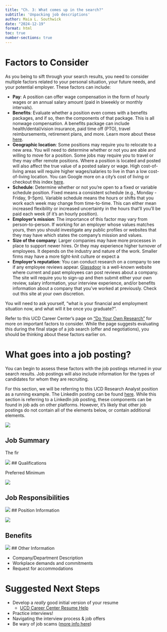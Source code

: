 ```yaml
---
title: "Ch. 3: What comes up in the search?"
subtitle: 'Unpacking job descriptions'
author: Maia L. Southwick
date: "2024-12-19"
format: html
toc: true
number-sections: true
---
```

# Factors to Consider

As you being to sift through your search results, you need to consider multiple factors related to your personal situation, your future needs, and your potential employer. These factors can include:

- **Pay**: A position can offer wage compensation in the form of hourly wages or an annual salary amount (paid in biweekly or monthly intervals). 
- **Benefits**: Evaluate whether a position even comes with a benefits packages, and if so, then the components of that package. This is all nonwage compensation. A benefits package can include health/dental/vision insurance, paid time off (PTO), travel reimbursements, retirement plans, and more. Learn more about these [here](https://www.indeed.com/hire/c/info/benefit-packages).
- **Geographic location**: Some positions may require you to relocate to a new area. You will need to determine whether or not you are able and willing to move for a position. Some jobs may require you to travel or they may offer remote positions. Where a position is located and posted will also affect the true value of a posted salary or wage. High cost-of-living areas will require higher wages/salaries to live in than a low cost-of-living location. You can Google more on a city's cost of living or checkout this index [here](https://www.numbeo.com/cost-of-living/region_rankings_current.jsp?region=021).
- **Schedule**: Determine whether or not you're open to a fixed or variable schedule position. Fixed means a consistent schedule (e.g., Monday - Friday, 9-5pm). Variable schedule means the hours or shifts that you work each week may change from time-to-time. This can either mean increased flexibility or increased uncertainty in the hours that'll you'll be paid each week (if it's an hourly position).
- **Employer's mission**: The importance of this factor may vary from person-to-person. If working for an employer whose values matches yours, then you should investigate any public profiles or websites that they may have which states the company's mission and values.
- **Size of the company**: Larger companies may have more processes in place to support newer hires. Or they may experience higher turnover of employees. It depends on the industry and nature of the work. Smaller firms may have a more tight-knit culture or expect a
- **Employer's reputation**: You can conduct research on a company to see if any employee reviews appear. [Glassdoor](https://www.glassdoor.com/index.htm) is a well-known website where current and past employees can post reviews about a company. The site will require you to sign-up and then submit either your own review, salary information, your interview experience, and/or benefits information about a company that you've worked at previously. Check out this site at your own discretion.

:::{.callout-important}
You will need to ask yourself, "what is your financial  and employment situation now, and what will it be once you graduate?".

Refer to this UCD Career Center's page on ["Do Your Own Research"](https://careercenter.ucdavis.edu/interviews-and-offers/offers-and-negotiations) for more on important factors to consider. While the page suggests evaluating this during the final stage of a job search (offer and negotiations), you should be thinking about these factors earlier on.
:::

# What goes into a job posting?

You can begin to assess these factors with the job postings returned in your search results. Job postings will also include information for the types of candidates for whom they are recruiting.

For this section, we will be referring to this UCD Research Analyst position as a running example. The LinkedIn posting can be found [here](https://www.linkedin.com/jobs/view/4116754672). While this section is referring to a LinkedIn job posting, these components can be found in job ads on other platforms. However, it's likely that other job postings do not contain all of the elements below, or contain additional elements.

![](images\li_search_result.jpg){fig-alt="image of a research data analyst position result on LinkedIn"} 

## Job Summary

The fir

![](images\sample-job-description.jpg){fig-alt="image of a job summary"} 
## Qualifications

Preferred
Minimum

![](images\sample-job-qualifications.jpg){fig-alt="image of a job qualifications"} 

## Job Responsibilities

![](images\sample-job-responsiblities.jpg){fig-alt="image of a job responsibilities"} 
## Position Information

![](images\sample-position-information.jpg){fig-alt="image of a position details like pay"} 

## Benefits

![](images\sample-job-benefits.jpg){fig-alt="image of a position details like pay"} 
## Other Information

- Company/Department Description
- Workplace demands and commitments
- Request for accommodations

# Suggested Next Steps

- Develop a *really* good initial version of your resume
  - [UCD Career Center Resume Help](https://careercenter.ucdavis.edu/resumes-and-materials/resumes)
- Practice interviews!
- Navigating the interview process & job offers
- Be wary of job scams ([more info here](https://careercenter.ucdavis.edu/job-and-internship-search/job-scams))


